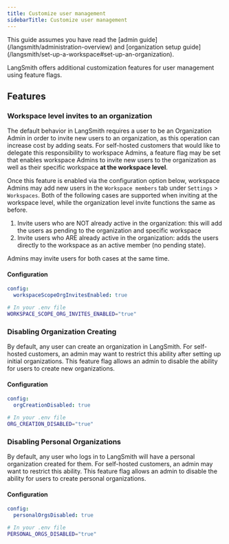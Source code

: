 ```yaml
---
title: Customize user management
sidebarTitle: Customize user management
---
```


<Note>
  This guide assumes you have read the [admin guide](/langsmith/administration-overview) and [organization setup guide](/langsmith/set-up-a-workspace#set-up-an-organization).
</Note>

LangSmith offers additional customization features for user management using feature flags.

## Features

### Workspace level invites to an organization

The default behavior in LangSmith requires a user to be an Organization Admin in order to invite new users to an organization, as this operation can increase cost by adding seats. For self-hosted customers that would like to delegate this responsibility to workspace Admins, a feature flag may be set that enables workspace Admins to invite new users to the organization as well as their specific workspace **at the workspace level**.

Once this feature is enabled via the configuration option below, workspace Admins may add new users in the `Workspace members` tab under `Settings` > `Workspaces`. Both of the following cases are supported when inviting at the workspace level, while the organization level invite functions the same as before.

1. Invite users who are NOT already active in the organization: this will add the users as pending to the organization and specific workspace
2. Invite users who ARE already active in the organization: adds the users directly to the workspace as an active member (no pending state).

Admins may invite users for both cases at the same time.

#### Configuration

<CodeGroup>

```yaml Helm
config:
  workspaceScopeOrgInvitesEnabled: true
```

```bash Docker
# In your .env file
WORKSPACE_SCOPE_ORG_INVITES_ENABLED="true"
```

</CodeGroup>

### Disabling Organization Creating

By default, any user can create an organization in LangSmith. For self-hosted customers, an admin may want to restrict this ability after setting up initial organizations. This feature flag allows an admin to disable the ability for users to create new organizations.

#### Configuration

<CodeGroup>

```yaml Helm
config:
  orgCreationDisabled: true
```

```bash Docker
# In your .env file
ORG_CREATION_DISABLED="true"
```

</CodeGroup>

### Disabling Personal Organizations

By default, any user who logs in to LangSmith will have a personal organization created for them. For self-hosted customers, an admin may want to restrict this ability. This feature flag allows an admin to disable the ability for users to create personal organizations.

#### Configuration

<CodeGroup>

```yaml Helm
config:
  personalOrgsDisabled: true
```

```bash Docker
# In your .env file
PERSONAL_ORGS_DISABLED="true"
```

</CodeGroup>
